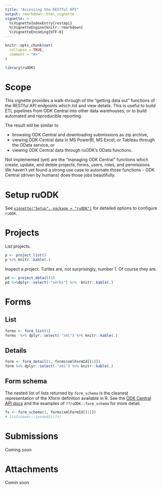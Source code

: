 ```yaml
---
title: "Accessing the RESTful API"
output: rmarkdown::html_vignette
vignette: >
  %\VignetteIndexEntry{restapi}
  %\VignetteEngine{knitr::rmarkdown}
  %\VignetteEncoding{UTF-8}
---
```


```r
knitr::opts_chunk$set(
  collapse = TRUE,
  comment = "#>"
)
```

```r
library(ruODK)
```

# Scope
This vignette provides a walk-through of the "getting data out" functions of
the RESTful API endpoints which list and view details.
This is useful to build ETL pipelines from ODK Central into other data warehouses,
or to build automated and reproducible reporting. 

The result will be similar to

* browsing ODK Central and downloading submissions as zip archive,
* viewing ODK Central data in MS PowerBI, MS Excel, or Tableau through the
  OData service, or
* viewing ODK Central data through ruODK's OData functions.

Not implemented (yet) are the "managing ODK Central" functions which create, 
update, and delete projects, forms, users, roles, and permissions. 
We haven't yet found a strong use case to automate those functions - 
ODK Central (driven by humans) does those jobs beautifully.

# Setup ruODK
See [`vignette("Setup", package = "ruODK")`](https://dbca-wa.github.io/ruODK/articles/setup.html) 
for detailed options to configure `ruODK`.

# Projects

List projects.

```r
p <- project_list()
p %>% knitr::kable(.)
```

Inspect a project. Turtles are, not surprisingly, number 1. Of course they are.

```r
pd <- project_detail(1)
pd %>%dplyr::select(-"verbs") %>%  knitr::kable(.)
```

# Forms
## List

```r
forms <- form_list(1)
forms  %>% dplyr::select(-"xml") %>% knitr::kable(.)
```

## Details

```r
form <- form_detail(1, forms$xmlFormId[[1]])
form %>% dplyr::select(-"xml") %>% knitr::kable(.)
```

## Form schema

The nested list of lists returned by `form_schema` is the cleanest representation
of the Xform definition available in R.
See the [ODK Central API docs](https://odkcentral.docs.apiary.io/#reference/forms-and-submissions/'-individual-form/retrieving-form-schema-json) and the examples of 
`??ruODK::form_schema` for more detail.

```r
fs <- form_schema(1, forms$xmlFormId[[1]])
# listviewer::jsonedit(fs)
```

# Submissions
Coming soon

# Attachments
Comin soon